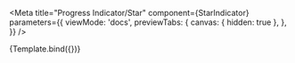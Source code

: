 


<Meta
  title="Progress Indicator/Star"
  component={StarIndicator}
  parameters={{
    viewMode: 'docs',
    previewTabs: {
      canvas: { hidden: true },
    },
  }}
/>


<Canvas>
  <Story 
    name="Star" 
    args={{ text: 'Loading Components...', size: 200 }}
  >
    {Template.bind({})}
  </Story>
</Canvas>

<ArgsTable story="Star" />